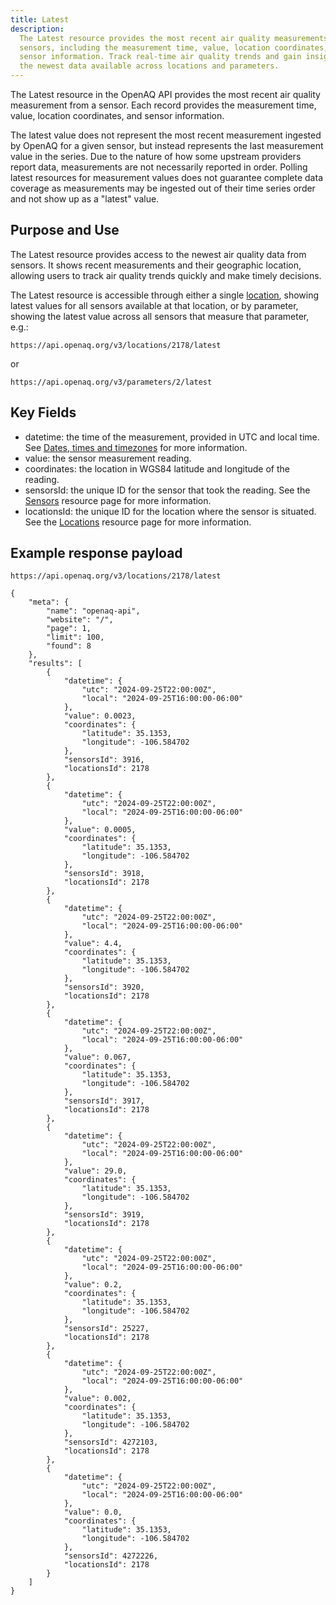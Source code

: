 ```yaml
---
title: Latest
description:
  The Latest resource provides the most recent air quality measurements from
  sensors, including the measurement time, value, location coordinates, and
  sensor information. Track real-time air quality trends and gain insights into
  the newest data available across locations and parameters.
---
```



The Latest resource in the OpenAQ API provides the most recent air quality
measurement from a sensor. Each record provides the measurement time, value,
location coordinates, and sensor information.

<Aside type="note">
  The latest value does not represent the most recent measurement ingested by
  OpenAQ for a given sensor, but instead represents the last measurement value
  in the series. Due to the nature of how some upstream providers report data,
  measurements are not necessarily reported in order. Polling latest resources
  for measurement values does not guarantee complete data coverage as
  measurements may be ingested out of their time series order and not show up as
  a "latest" value.
</Aside>

## Purpose and Use

The Latest resource provides access to the newest air quality data from sensors.
It shows recent measurements and their geographic location, allowing users to
track air quality trends quickly and make timely decisions.

The Latest resource is accessible through either a single [location](locations),
showing latest values for all sensors available at that location, or by
parameter, showing the latest value across all sensors that measure that
parameter, e.g.:

```
https://api.openaq.org/v3/locations/2178/latest
```

or

```
https://api.openaq.org/v3/parameters/2/latest
```

## Key Fields

- datetime: the time of the measurement, provided in UTC and local time. See
  [Dates, times and timezones](using-the-api/dates-datetimes) for more
  information.
- value: the sensor measurement reading.
- coordinates: the location in WGS84 latitude and longitude of the reading.
- sensorsId: the unique ID for the sensor that took the reading. See the
  [Sensors](sensors) resource page for more information.
- locationsId: the unique ID for the location where the sensor is situated. See
  the [Locations](locations) resource page for more information.

## Example response payload

`https://api.openaq.org/v3/locations/2178/latest`

```
{
    "meta": {
        "name": "openaq-api",
        "website": "/",
        "page": 1,
        "limit": 100,
        "found": 8
    },
    "results": [
        {
            "datetime": {
                "utc": "2024-09-25T22:00:00Z",
                "local": "2024-09-25T16:00:00-06:00"
            },
            "value": 0.0023,
            "coordinates": {
                "latitude": 35.1353,
                "longitude": -106.584702
            },
            "sensorsId": 3916,
            "locationsId": 2178
        },
        {
            "datetime": {
                "utc": "2024-09-25T22:00:00Z",
                "local": "2024-09-25T16:00:00-06:00"
            },
            "value": 0.0005,
            "coordinates": {
                "latitude": 35.1353,
                "longitude": -106.584702
            },
            "sensorsId": 3918,
            "locationsId": 2178
        },
        {
            "datetime": {
                "utc": "2024-09-25T22:00:00Z",
                "local": "2024-09-25T16:00:00-06:00"
            },
            "value": 4.4,
            "coordinates": {
                "latitude": 35.1353,
                "longitude": -106.584702
            },
            "sensorsId": 3920,
            "locationsId": 2178
        },
        {
            "datetime": {
                "utc": "2024-09-25T22:00:00Z",
                "local": "2024-09-25T16:00:00-06:00"
            },
            "value": 0.067,
            "coordinates": {
                "latitude": 35.1353,
                "longitude": -106.584702
            },
            "sensorsId": 3917,
            "locationsId": 2178
        },
        {
            "datetime": {
                "utc": "2024-09-25T22:00:00Z",
                "local": "2024-09-25T16:00:00-06:00"
            },
            "value": 29.0,
            "coordinates": {
                "latitude": 35.1353,
                "longitude": -106.584702
            },
            "sensorsId": 3919,
            "locationsId": 2178
        },
        {
            "datetime": {
                "utc": "2024-09-25T22:00:00Z",
                "local": "2024-09-25T16:00:00-06:00"
            },
            "value": 0.2,
            "coordinates": {
                "latitude": 35.1353,
                "longitude": -106.584702
            },
            "sensorsId": 25227,
            "locationsId": 2178
        },
        {
            "datetime": {
                "utc": "2024-09-25T22:00:00Z",
                "local": "2024-09-25T16:00:00-06:00"
            },
            "value": 0.002,
            "coordinates": {
                "latitude": 35.1353,
                "longitude": -106.584702
            },
            "sensorsId": 4272103,
            "locationsId": 2178
        },
        {
            "datetime": {
                "utc": "2024-09-25T22:00:00Z",
                "local": "2024-09-25T16:00:00-06:00"
            },
            "value": 0.0,
            "coordinates": {
                "latitude": 35.1353,
                "longitude": -106.584702
            },
            "sensorsId": 4272226,
            "locationsId": 2178
        }
    ]
}
```

<FeedbackForm />